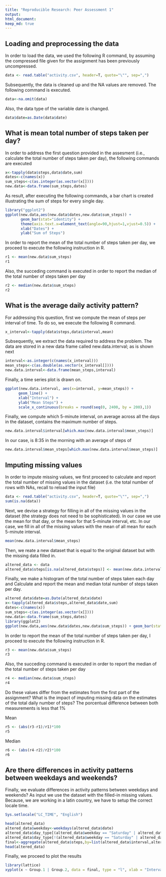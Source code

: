 ```yaml
---
title: "Reproducible Research: Peer Assessment 1"
output: 
html_document:
keep_md: true
---
```


## Loading and preprocessing the data

In order to load the data, we used the following R command, by assuming the compressed file given for the assignment has been previously uncompressed.

```r
data <- read.table("activity.csv", header=T, quote="\"", sep=",")
```

Subsequently, the data is cleaned up and the NA values are removed. The following command is executed.

```r
data<-na.omit(data)
```

Also, the data type of the variable date is changed.

```r
data$date=as.Date(data$date)
```

## What is mean total number of steps taken per day?

In order to address the first question provided in the assesment (i.e., calculate the total number of steps taken per day), the following commands are executed

```r
x<-tapply(data$steps,data$date,sum)
dates<-c(names(x))
sum_steps<-c(as.integer(as.vector(x[])))
new.data<-data.frame(sum_steps,dates)
```

As result, after executing the following commands, a bar chart is created illustrating the sum of steps for every single day.

```r
library("ggplot2")
ggplot(new.data,aes(new.data$dates,new.data$sum_steps)) +     
       geom_bar(stat="identity") +
       theme(axis.text.x=element_text(angle=90,hjust=1,vjust=0.5)) + 
       xlab("Dates") + 
       ylab("Sum of Steps")
```

In order to report the mean of the total number of steps taken per day, we proceed to execute the following instruction in R.

```r
r1 <- mean(new.data$sum_steps)
r1
```

Also, the succeding command is executed in order to report the median of the total number of steps taken per day

```r
r2 <- median(new.data$sum_steps)
r2
```

## What is the average daily activity pattern?

For addressing this question, first we compute the mean of steps per interval of time. To do so, we execute the following R command.

```r
x_interval<-tapply(data$steps,data$interval,mean)
```

Subsequently, we extract the data required to address the problem. The data are stored in a new data frame called new.data.interval; as is shown next 

```r
interval<-as.integer(c(names(x_interval)))
mean_steps<-c(as.double(as.vector(x_interval[])))
new.data.interval<-data.frame(mean_steps,interval)
```

Finally, a time series plot is drawn on.

```r
ggplot(new.data.interval, aes(x=interval, y=mean_steps)) + 
      geom_line() +
      xlab("Interval") + 
      ylab("Mean Steps") + 
      scale_x_continuous(breaks = round(seq(0, 2400, by = 200),1))
```

Finally, we compute which 5-minute interval, on average across all the days in the dataset, contains the maximum number of steps.


```r
new.data.interval$interval[which.max(new.data.interval$mean_steps)]
```

In our case, is 8:35 in the morning with an average of steps of

```r
new.data.interval$mean_steps[which.max(new.data.interval$mean_steps)]
```

## Imputing missing values

In order to impute missing values, we first proceed to calculate and report the total number of missing values in the dataset (i.e. the total number of rows with NAs, recall to reload the input file)

```r
data <- read.table("activity.csv", header=T, quote="\"", sep=",")
sum(is.na(data))
```

Next, we devise a strategy for filling in all of the missing values in the dataset (the strategy does not need to be sophisticated). In our case we use the mean for that day, or the mean for that 5-minute interval, etc. In our case, we fill in all of the missing values with the mean of all mean for each 5-minute interval.

```r
mean(new.data.interval$mean_steps)
```

Then, we reate a new dataset that is equal to the original dataset but with the missing data filled in.

```r
altered_data <- data
altered_data$steps[is.na(altered_data$steps)] <- mean(new.data.interval$mean_steps)

```

Finally, we make a histogram of the total number of steps taken each day and Calculate and report the mean and median total number of steps taken per day. 

```r
altered_data$date=as.Date(altered_data$date)
x<-tapply(altered_data$steps,altered_data$date,sum)
dates<-c(names(x))
sum_steps<-c(as.integer(as.vector(x[])))
new.data<-data.frame(sum_steps,dates)
library(ggplot2)
ggplot(new.data,aes(new.data$dates,new.data$sum_steps)) + geom_bar(stat="identity")+theme(axis.text.x=element_text(angle=90,hjust=1,vjust=0.5)) + xlab("Dates") + ylab("Sum of Steps")
```


In order to report the mean of the total number of steps taken per day, I proceed to execute the following instruction in R.

```r
r3 <- mean(new.data$sum_steps)
r3
```

Also, the succeding command is executed in order to report the median of the total number of steps taken per day

```r
r4 <- median(new.data$sum_steps)
r4
```

Do these values differ from the estimates from the first part of the assignment? What is the impact of imputing missing data on the estimates of the total daily number of steps? The porcentual difference between both measurements is less that 1%

Mean

```r
r5 <- (abs(r3-r1)/r1)*100
r5
```

Median
```r
r6 <- (abs(r4-r2)/r2)*100
r6

```

## Are there differences in activity patterns between weekdays and weekends?

Finally, we evaluate differences in activity patterns between weekdays and weekends? As input we use the dataset with the filled-in missing values. Because, we are working in a latin country, we have to setup the correct locale time.

```r
Sys.setlocale("LC_TIME", "English")
```


```r
head(altered_data)
altered_data$weekday<-weekdays(altered_data$date)
altered_data$day_type[(altered_data$weekday == "Saturday" | altered_data$weekday == "Sunday")] <- "Weekend"
altered_data$day_type[!(altered_data$weekday == "Saturday" | altered_data$weekday == "Sunday")] <- "Weekday"
final<-aggregate(altered_data$steps,by=list(altered_data$interval,altered_data$day_type),FUN=mean)
head(altered_data)
```

Finally, we proceed to plot the results

```r
library(lattice)
xyplot(x ~ Group.1 | Group.2, data = final, type = "l", xlab = "Interval",  ylab = "Number of steps", layout = c(1, 2))
```
